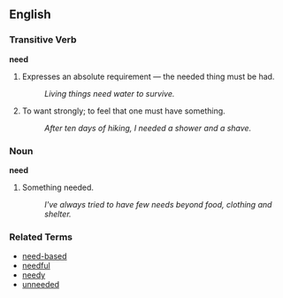 ==English== <!-- dmh (why can't Johnny log in?) -->

===Transitive Verb===
'''need'''

# Expresses an absolute requirement &mdash; the needed thing must be had.
#: ''Living things need water to survive.''
# To want strongly; to feel that one must have something.
#: ''After ten days of hiking, I needed a shower and a shave.''

===Noun===
'''need'''

# Something needed.
#: ''I've always tried to have few needs beyond food, clothing and shelter.''

===Related Terms===
*[[need-based]]
*[[needful]]
*[[needy]]
*[[unneeded]]